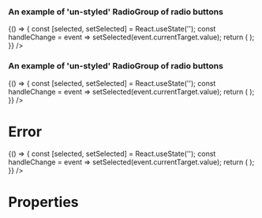 
<Meta title="DCXLibrary/Form/RadioGroup/Unstyled" component={RadioGroup} />

### An example of 'un-styled' RadioGroup of radio buttons

<Canvas>
  <Story name="un-styled-radios">
    {() => {
      const [selected, setSelected] = React.useState('');
      const handleChange = event => setSelected(event.currentTarget.value);
      return (
        <RadioGroup
          name="un-styled-radio"
          legend={{
            text:
              'Heading text customisable by a given priority of type number between 1 to 6 (inclusive)',
            heading: {
              priority: 2,
            },
          }}
          items={[
            {
              label: 'item-label',
              value: 'yes',
              id: 'first',
            },
            {
              label: 'item-label',
              value: 'no',
              id: 'second',
            },
          ]}
          onChange={handleChange}
        />
      );
    }}
    />
  </Story>
</Canvas>

### An example of 'un-styled' RadioGroup of radio buttons

<Canvas>
  <Story name="un-styled-radios-with-strings">
    {() => {
      const [selected, setSelected] = React.useState('');
      const handleChange = event => setSelected(event.currentTarget.value);
      return (
        <RadioGroup
          name="un-styled-radios-with-strings"
          items={['yes','no']}
          onChange={handleChange}
        />
      );
    }}
    />
  </Story>
</Canvas>

# Error

<Canvas>
  <Story name="error">
    {() => {
      const [selected, setSelected] = React.useState('');
      const handleChange = event => setSelected(event.currentTarget.value);
      return (
        <RadioGroup
          name="name-of-group"
          items={[
            {
              label: 'item-label',
              value: 'yes',
              id: 'first',
            },
          ]}
          onChange={handleChange}
        />
      );
    }}
    />
  </Story>
</Canvas>

# Properties

<Props of={RadioGroup} />
